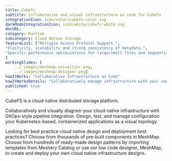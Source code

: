 ```yaml
---
title: Cubefs  
subtitle: Collaborative and visual infrastructure as code for Cubefs
integrationIcon: icon/color/cubefs-color.svg
darkModeIntegrationIcon: icon/white/cubefs-white.svg
docURL: 
category: Runtime
subcategory: Cloud Native Storage
featureList: ["Multiple Access Protocol Support.",
"Elasticity, scalability and strong consistency of metadata.",
"Specific performance optimizations for large/small files and sequential/random writes."
]
workingSlides: [
    ../_images/meshmap-visualizer.png,
    ../_images/meshmap-designer.png]
howItWorks: "Collaborative Infrastructure as Code"
howItWorksDetails: "Collaboratively manage infrastructure with your coworkers synchronously sharing the same designs."
published: true
---
```

<p>
    CubeFS is a cloud native distributed storage platform. 
</p>
<p>
    Collaboratively and visually diagram your cloud native infrastructure with GitOps-style pipeline integration. Design, test, and manage configuration your Kubernetes-based, containerized applications as a visual topology.
</p>
<p>
    Looking for best practice cloud native design and deployment best practices? Choose from thousands of pre-built components in MeshMap. Choose from hundreds of ready-made design patterns by importing templates from Meshery Catalog or use our low code designer, MeshMap, to create and deploy your own cloud native infrastructure designs.
</p>